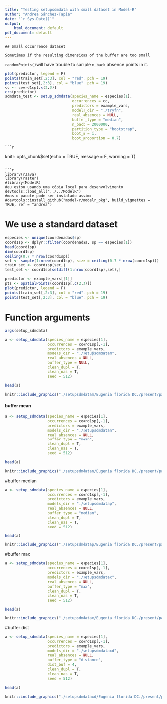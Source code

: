 ```yaml
---
title: "Testing setupsdmdata with small dataset in Model-R"
author: "Andrea Sánchez-Tapia"
date: "`r Sys.Date()`"
output:
    html_document: default
pdf_document: default
---
```




    ## Small occurrence dataset

    Sometimes if the resulting dimensions of the buffer are too small
`randomPoints()`will have trouble to sample `n_back` absence points in it.

```r

plot(predictor, legend = F)
points(train_set[,2:3], col = "red", pch = 19)
points(test_set[,2:3], col = "blue", pch = 19)
cc <- coord1sp[,c(2,3)]
crs(predictor)
sdmdata_test <- setup_sdmdata(species_name = especies[1],
                              occurrences = cc,
                              predictors = example_vars,
                              models_dir = "./tryfn",
                              real_absences = NULL,
                              buffer_type = "median",
                              n_back = 2000000,
                              partition_type = "bootstrap",
                              boot_n = 1,
                              boot_proportion = 0.7)

```


    ```r
knitr::opts_chunk$set(echo = TRUE, message = F, warning = T)
```

```r
library(rJava)
library(raster)
#library(ModelR)
#eu estou usando uma cópia local para desenvolvimento
devtools::load_all("../../ModelR")
#mas o pacote pode ser instalado assim:
#devtools::install_github("model-r/modelr_pkg", build_vignettes = TRUE, ref = "andrea")

```

# We use a standard dataset

```r
especies <- unique(coordenadas$sp)
coord1sp <- dplyr::filter(coordenadas, sp == especies[1])
head(coord1sp)
dim(coord1sp)
ceiling(0.7 * nrow(coord1sp))
set <- sample(1:nrow(coord1sp), size = ceiling(0.7 * nrow(coord1sp)))
train_set <- coord1sp[set,]
test_set <- coord1sp[setdiff(1:nrow(coord1sp),set),]

```

```r
predictor <- example_vars[[1]]
pts <- SpatialPoints(coord1sp[,c(2,3)])
plot(predictor, legend = F)
points(train_set[,2:3], col = "red", pch = 19)
points(test_set[,2:3], col = "blue", pch = 19)

```

# Function arguments

```r
args(setup_sdmdata)
```


```r

a <- setup_sdmdata(species_name = especies[1],
                   occurrences = coord1sp[,-1],
                   predictors = example_vars,
                   models_dir = "./setupsdmdatam",
                   real_absences = NULL,
                   buffer_type = NULL,
                   clean_dupl = T,
                   clean_nas = T,
                   seed = 512)
```


```r
head(a)
```

```r

knitr::include_graphics("./setupsdmdatam/Eugenia florida DC./present/partitions/sdmdata_Eugenia florida DC..png")


```

#### buffer mean

```r

a <- setup_sdmdata(species_name = especies[1],
                   occurrences = coord1sp[,-1],
                   predictors = example_vars,
                   models_dir = "./setupsdmdatan",
                   real_absences = NULL,
                   buffer_type = "mean",
                   clean_dupl = T,
                   clean_nas = T,
                   seed = 512)
```


```r
head(a)
```

```r

knitr::include_graphics("./setupsdmdatan/Eugenia florida DC./present/partitions/sdmdata_Eugenia florida DC..png")

```


#buffer median

```r

a <- setup_sdmdata(species_name = especies[1],
                   occurrences = coord1sp[,-1],
                   predictors = example_vars,
                   models_dir = "./setupsdmdatap",
                   real_absences = NULL,
                   buffer_type = "median",
                   clean_dupl = T,
                   clean_nas = T,
                   seed = 512)
```


```r
head(a)
```

```r

knitr::include_graphics("./setupsdmdatap/Eugenia florida DC./present/partitions/sdmdata_Eugenia florida DC..png")

```

#buffer max

```r

a <- setup_sdmdata(species_name = especies[1],
                   occurrences = coord1sp[,-1],
                   predictors = example_vars,
                   models_dir = "./setupsdmdatax",
                   real_absences = NULL,
                   buffer_type = "max",
                   clean_dupl = T,
                   clean_nas = T,
                   seed = 512)
```


```r
head(a)
```

```r

knitr::include_graphics("./setupsdmdatax/Eugenia florida DC./present/partitions/sdmdata_Eugenia florida DC..png")

```

#buffer dist

```r

a <- setup_sdmdata(species_name = especies[1],
                   occurrences = coord1sp[,-1],
                   predictors = example_vars,
                   models_dir = "./setupsdmdataxd",
                   real_absences = NULL,
                   buffer_type = "distance",
                   dist_buf = 4,
                   clean_dupl = T,
                   clean_nas = T,
                   seed = 512)
```


```r
head(a)
```

```r

knitr::include_graphics("./setupsdmdataxd/Eugenia florida DC./present/partitions/sdmdata_Eugenia florida DC..png")

```
